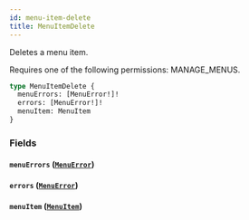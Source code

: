 ```yaml
---
id: menu-item-delete
title: MenuItemDelete
---
```



Deletes a menu item. 

Requires one of the following permissions: MANAGE_MENUS.

```graphql
type MenuItemDelete {
  menuErrors: [MenuError!]!
  errors: [MenuError!]!
  menuItem: MenuItem
}
```


### Fields

#### `menuErrors` ([`MenuError`](../../../developer/api-reference/objects/menu-error))




#### `errors` ([`MenuError`](../../../developer/api-reference/objects/menu-error))




#### `menuItem` ([`MenuItem`](../../../developer/api-reference/objects/menu-item))






